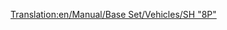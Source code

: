 [[Translation:en/Manual/Base Set/Vehicles/SH "8P"]]
{{fr/Train|Nom=SH "8P"
|Image=[[File:en/Sh8p.png]]
|Coût=25 781£ (51 562$)
|Vitesse=144 km/h (90 mph)
|Poids=170 t
|Puissance=1600 cv (1193 kW)
|Entretien=2 132£ (4 264$)
|Conception=1954
|Vie=23
|Capacité=N/A
|Description=La locomotive à vapeur la plus rapide et la plus puissante (et la plus coûteuse) dans TTD en climat tempéré. Les nostalgiques de la vapeur pourraient hésiter à la mettre à jour...
|Réalité=Curieusement, cette locomotive est basée sur la [https://www.wikipedia.org/wiki/BR Standard Class 8 British Railways Standard Class 8 "Duke of Gloucester"] (en anglais).
}}